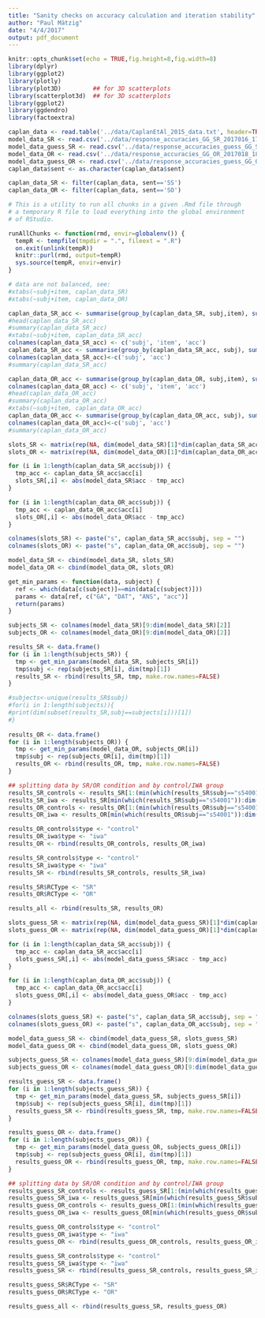 ```yaml
---
title: "Sanity checks on accuracy calculation and iteration stability"
author: "Paul Mätzig"
date: "4/4/2017"
output: pdf_document
---
```


```r
knitr::opts_chunk$set(echo = TRUE,fig.height=8,fig.width=8)
library(dplyr)
library(ggplot2)
library(plotly)
library(plot3D)         ## for 3D scatterplots
library(scatterplot3d)  ## for 3D scatterplots
library(ggplot2)
library(ggdendro)
library(factoextra)
```

```r
caplan_data <- read.table('../data/CaplanEtAl_2015_data.txt', header=TRUE)
model_data_SR <- read.csv('../data/response_accuracies_GG_SR_2017016_1736.csv', header=TRUE)
model_data_guess_SR <- read.csv('../data/response_accuracies_guess_GG_SR_2017016_1736.csv')
model_data_OR <- read.csv('../data/response_accuracies_GG_OR_2017018_1827.csv', header=TRUE)
model_data_guess_OR <- read.csv('../data/response_accuracies_guess_GG_OR_2017018_1827.csv')
caplan_data$sent <- as.character(caplan_data$sent)

caplan_data_SR <- filter(caplan_data, sent=='SS')
caplan_data_OR <- filter(caplan_data, sent=='SO')
```

```r
# This is a utility to run all chunks in a given .Rmd file through
# a temporary R file to load everything into the global environment
# of RStudio.

runAllChunks <- function(rmd, envir=globalenv()) {
  tempR <- tempfile(tmpdir = ".", fileext = ".R")
  on.exit(unlink(tempR))
  knitr::purl(rmd, output=tempR)
  sys.source(tempR, envir=envir)
}
```

```r
# data are not balanced, see:
#xtabs(~subj+item, caplan_data_SR)
#xtabs(~subj+item, caplan_data_OR)

caplan_data_SR_acc <- summarise(group_by(caplan_data_SR, subj,item), sum(acc) / n())
#head(caplan_data_SR_acc)
#summary(caplan_data_SR_acc)
#xtabs(~subj+item, caplan_data_SR_acc)
colnames(caplan_data_SR_acc) <- c('subj', 'item', 'acc')
caplan_data_SR_acc <- summarise(group_by(caplan_data_SR_acc, subj), sum(acc) / n())
colnames(caplan_data_SR_acc)<-c('subj', 'acc')
#summary(caplan_data_SR_acc)

caplan_data_OR_acc <- summarise(group_by(caplan_data_OR, subj,item), sum(acc) / n())
colnames(caplan_data_OR_acc) <- c('subj', 'item', 'acc')
#head(caplan_data_OR_acc)
#summary(caplan_data_OR_acc)
#xtabs(~subj+item, caplan_data_OR_acc)
caplan_data_OR_acc <- summarise(group_by(caplan_data_OR_acc, subj), sum(acc) / n())
colnames(caplan_data_OR_acc)<-c('subj', 'acc')
#summary(caplan_data_OR_acc)

slots_SR <- matrix(rep(NA, dim(model_data_SR)[1]*dim(caplan_data_SR_acc)[1]), ncol=dim(caplan_data_SR_acc)[1])
slots_OR <- matrix(rep(NA, dim(model_data_OR)[1]*dim(caplan_data_OR_acc)[1]), ncol=dim(caplan_data_OR_acc)[1])

for (i in 1:length(caplan_data_SR_acc$subj)) {
  tmp_acc <- caplan_data_SR_acc$acc[i]
  slots_SR[,i] <- abs(model_data_SR$acc - tmp_acc)
}

for (i in 1:length(caplan_data_OR_acc$subj)) {
  tmp_acc <- caplan_data_OR_acc$acc[i]
  slots_OR[,i] <- abs(model_data_OR$acc - tmp_acc)
}

colnames(slots_SR) <- paste("s", caplan_data_SR_acc$subj, sep = "")
colnames(slots_OR) <- paste("s", caplan_data_OR_acc$subj, sep = "")

model_data_SR <- cbind(model_data_SR, slots_SR)
model_data_OR <- cbind(model_data_OR, slots_OR)

get_min_params <- function(data, subject) {
  ref <- which(data[c(subject)]==min(data[c(subject)]))
  params <- data[ref, c("GA", "DAT", "ANS", "acc")]
  return(params)
}

subjects_SR <- colnames(model_data_SR)[9:dim(model_data_SR)[2]]
subjects_OR <- colnames(model_data_OR)[9:dim(model_data_OR)[2]]

results_SR <- data.frame()
for (i in 1:length(subjects_SR)) {
  tmp <- get_min_params(model_data_SR, subjects_SR[i])
  tmp$subj <- rep(subjects_SR[i], dim(tmp)[1])
  results_SR <- rbind(results_SR, tmp, make.row.names=FALSE)
}

#subjects<-unique(results_SR$subj)
#for(i in 1:length(subjects)){
#print(dim(subset(results_SR,subj==subjects[i]))[1])
#}
  
results_OR <- data.frame()
for (i in 1:length(subjects_OR)) {
  tmp <- get_min_params(model_data_OR, subjects_OR[i])
  tmp$subj <- rep(subjects_OR[i], dim(tmp)[1])
  results_OR <- rbind(results_OR, tmp, make.row.names=FALSE)
}

## splitting data by SR/OR condition and by control/IWA group
results_SR_controls <- results_SR[1:(min(which(results_SR$subj=="s54001"))-1), ]
results_SR_iwa <- results_SR[min(which(results_SR$subj=="s54001")):dim(results_SR)[1], ]
results_OR_controls <- results_OR[1:(min(which(results_OR$subj=="s54001"))-1), ]
results_OR_iwa <- results_OR[min(which(results_OR$subj=="s54001")):dim(results_OR)[1], ]

results_OR_controls$type <- "control"
results_OR_iwa$type <- "iwa"
results_OR <- rbind(results_OR_controls, results_OR_iwa)

results_SR_controls$type <- "control"
results_SR_iwa$type <- "iwa"
results_SR <- rbind(results_SR_controls, results_SR_iwa)

results_SR$RCType <- "SR"
results_OR$RCType <- "OR"

results_all <- rbind(results_SR, results_OR)
```


```r
slots_guess_SR <- matrix(rep(NA, dim(model_data_guess_SR)[1]*dim(caplan_data_SR_acc)[1]), ncol=dim(caplan_data_SR_acc)[1])
slots_guess_OR <- matrix(rep(NA, dim(model_data_guess_OR)[1]*dim(caplan_data_OR_acc)[1]), ncol=dim(caplan_data_OR_acc)[1])

for (i in 1:length(caplan_data_SR_acc$subj)) {
  tmp_acc <- caplan_data_SR_acc$acc[i]
  slots_guess_SR[,i] <- abs(model_data_guess_SR$acc - tmp_acc)
}

for (i in 1:length(caplan_data_OR_acc$subj)) {
  tmp_acc <- caplan_data_OR_acc$acc[i]
  slots_guess_OR[,i] <- abs(model_data_guess_OR$acc - tmp_acc)
}

colnames(slots_guess_SR) <- paste("s", caplan_data_SR_acc$subj, sep = "")
colnames(slots_guess_OR) <- paste("s", caplan_data_OR_acc$subj, sep = "")

model_data_guess_SR <- cbind(model_data_guess_SR, slots_guess_SR)
model_data_guess_OR <- cbind(model_data_guess_OR, slots_guess_OR)

subjects_guess_SR <- colnames(model_data_guess_SR)[9:dim(model_data_guess_SR)[2]]
subjects_guess_OR <- colnames(model_data_guess_OR)[9:dim(model_data_guess_OR)[2]]

results_guess_SR <- data.frame()
for (i in 1:length(subjects_guess_SR)) {
  tmp <- get_min_params(model_data_guess_SR, subjects_guess_SR[i])
  tmp$subj <- rep(subjects_guess_SR[i], dim(tmp)[1])
  results_guess_SR <- rbind(results_guess_SR, tmp, make.row.names=FALSE)
}

results_guess_OR <- data.frame()
for (i in 1:length(subjects_guess_OR)) {
  tmp <- get_min_params(model_data_guess_OR, subjects_guess_OR[i])
  tmp$subj <- rep(subjects_guess_OR[i], dim(tmp)[1])
  results_guess_OR <- rbind(results_guess_OR, tmp, make.row.names=FALSE)
}

## splitting data by SR/OR condition and by control/IWA group
results_guess_SR_controls <- results_guess_SR[1:(min(which(results_guess_SR$subj=="s54001"))-1), ]
results_guess_SR_iwa <- results_guess_SR[min(which(results_guess_SR$subj=="s54001")):dim(results_guess_SR)[1], ]
results_guess_OR_controls <- results_guess_OR[1:(min(which(results_guess_OR$subj=="s54001"))-1), ]
results_guess_OR_iwa <- results_guess_OR[min(which(results_guess_OR$subj=="s54001")):dim(results_guess_OR)[1], ]

results_guess_OR_controls$type <- "control"
results_guess_OR_iwa$type <- "iwa"
results_guess_OR <- rbind(results_guess_OR_controls, results_guess_OR_iwa)

results_guess_SR_controls$type <- "control"
results_guess_SR_iwa$type <- "iwa"
results_guess_SR <- rbind(results_guess_SR_controls, results_guess_SR_iwa)

results_guess_SR$RCType <- "SR"
results_guess_OR$RCType <- "OR"

results_guess_all <- rbind(results_guess_SR, results_guess_OR)
```
